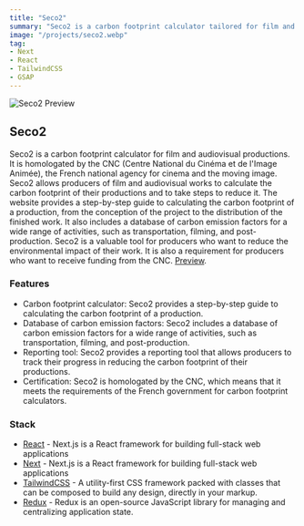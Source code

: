 ```yaml
---
title: "Seco2"
summary: "Seco2 is a carbon footprint calculator tailored for film and audiovisual productions. Employing a technology stack that includes React, Next.js, Redux, and Tailwind CSS, Seco2 has received official recognition from the CNC (Centre National du Cinéma et de l'Image Animée), the French national agency for cinema and the moving image."
image: "/projects/seco2.webp"
tag: 
- Next
- React
- TailwindCSS
- GSAP
---
```


![Seco2 Preview](/projects/seco2.webp)

## Seco2
Seco2 is a carbon footprint calculator for film and audiovisual productions. It is homologated by the CNC (Centre National du Cinéma et de l'Image Animée), the French national agency for cinema and the moving image. Seco2 allows producers of film and audiovisual works to calculate the carbon footprint of their productions and to take steps to reduce it. The website provides a step-by-step guide to calculating the carbon footprint of a production, from the conception of the project to the distribution of the finished work. It also includes a database of carbon emission factors for a wide range of activities, such as transportation, filming, and post-production. Seco2 is a valuable tool for producers who want to reduce the environmental impact of their work. It is also a requirement for producers who want to receive funding from the CNC. 
[Preview](https://www.seco2.fr/).

### Features
- Carbon footprint calculator: Seco2 provides a step-by-step guide to calculating the carbon footprint of a production.
- Database of carbon emission factors: Seco2 includes a database of carbon emission factors for a wide range of activities, such as transportation, filming, and post-production.
- Reporting tool: Seco2 provides a reporting tool that allows producers to track their progress in reducing the carbon footprint of their productions.
- Certification: Seco2 is homologated by the CNC, which means that it meets the requirements of the French government for carbon footprint calculators.


### Stack
- [React](https://nextjs.org) - Next.js is a React framework for building full-stack web applications
- [Next](https://nextjs.org) - Next.js is a React framework for building full-stack web applications
- [TailwindCSS](https://tailwindcss.com) - A utility-first CSS framework packed with classes that can be composed to build any design, directly in your markup.
- [Redux](https://redux.js.org) - Redux is an open-source JavaScript library for managing and centralizing application state.
